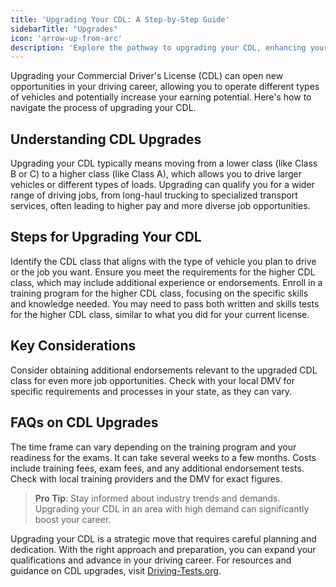 ```yaml
---
title: 'Upgrading Your CDL: A Step-by-Step Guide'
sidebarTitle: "Upgrades"
icon: 'arrow-up-from-arc'
description: 'Explore the pathway to upgrading your CDL, enhancing your qualifications and expanding your commercial driving opportunities.'
---
```

<Snippet file="andrei.mdx" />

Upgrading your Commercial Driver's License (CDL) can open new opportunities in your driving career, allowing you to operate different types of vehicles and potentially increase your earning potential. Here's how to navigate the process of upgrading your CDL.

## Understanding CDL Upgrades

<AccordionGroup>
  <Accordion title="What Does an Upgrade Involve?">
    Upgrading your CDL typically means moving from a lower class (like Class B or C) to a higher class (like Class A), which allows you to drive larger vehicles or different types of loads.
  </Accordion>

  <Accordion title="Why Upgrade Your CDL?">
    Upgrading can qualify you for a wider range of driving jobs, from long-haul trucking to specialized transport services, often leading to higher pay and more diverse job opportunities.
  </Accordion>
</AccordionGroup>

## Steps for Upgrading Your CDL

<Steps>
  <Step title="Determine the Class You Need">
    Identify the CDL class that aligns with the type of vehicle you plan to drive or the job you want.
  </Step>

  <Step title="Meet the Prerequisites">
    Ensure you meet the requirements for the higher CDL class, which may include additional experience or endorsements.
  </Step>

  <Step title="Complete Additional Training">
    Enroll in a training program for the higher CDL class, focusing on the specific skills and knowledge needed.
  </Step>

  <Step title="Pass the Required Exams">
    You may need to pass both written and skills tests for the higher CDL class, similar to what you did for your current license.
  </Step>
</Steps>

## Key Considerations

<CardGroup cols={2}>
  <Card title="Endorsements" icon="certificate">
    Consider obtaining additional endorsements relevant to the upgraded CDL class for even more job opportunities.
  </Card>

  <Card title="State-Specific Requirements" icon="marker">
    Check with your local DMV for specific requirements and processes in your state, as they can vary.
  </Card>
</CardGroup>

## FAQs on CDL Upgrades

<AccordionGroup>
  <Accordion title="How long does it take to upgrade a CDL?">
    The time frame can vary depending on the training program and your readiness for the exams. It can take several weeks to a few months.
  </Accordion>

  <Accordion title="What are the costs involved?">
    Costs include training fees, exam fees, and any additional endorsement tests. Check with local training providers and the DMV for exact figures.
  </Accordion>
</AccordionGroup>

> **Pro Tip**: Stay informed about industry trends and demands. Upgrading your CDL in an area with high demand can significantly boost your career.

Upgrading your CDL is a strategic move that requires careful planning and dedication. With the right approach and preparation, you can expand your qualifications and advance in your driving career. For resources and guidance on CDL upgrades, visit [Driving-Tests.org](https://driving-tests.org).

<Snippet file="cdl-premium.mdx" />